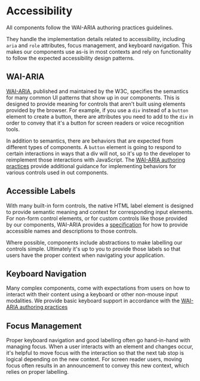 # Accessibility

All components follow the WAI-ARIA authoring practices guidelines.

They handle the implementation details related to accessibility, including `aria` and `role` attributes, focus management, and keyboard navigation. This makes our components use as-is in most contexts and rely on functionality to follow the expected accessibility design patterns.

## WAI-ARIA

[WAI-ARIA](https://www.w3.org/TR/wai-aria-1.2/), published and maintained by the W3C, specifies the semantics for many common UI patterns that show up in our components. This is designed to provide meaning for controls that aren't built using elements provided by the browser. For example, if you use a `div` instead of a `button` element to create a button, there are attributes you need to add to the `div` in order to convey that it's a button for screen readers or voice recognition tools.

In addition to semantics, there are behaviors that are expected from different types of components. A `button` element is going to respond to certain interactions in ways that a div will not, so it's up to the developer to reimplement those interactions with JavaScript. The [WAI-ARIA authoring practices](https://www.w3.org/WAI/ARIA/apg/) provide additional guidance for implementing behaviors for various controls used in out components.

## Accessible Labels

With many built-in form controls, the native HTML label element is designed to provide semantic meaning and context for corresponding input elements. For non-form control elements, or for custom controls like those provided by our components, WAI-ARIA provides a [specification](https://www.w3.org/TR/wai-aria-1.2/#namecalculation) for how to provide accessible names and descriptions to those controls.

Where possible, components include abstractions to make labelling our controls simple. Ultimately it's up to you to provide those labels so that users have the proper context when navigating your application.

## Keyboard Navigation

Many complex components, come with expectations from users on how to interact with their content using a keyboard or other non-mouse input modalities. We provide basic keyboard support in accordance with the [WAI-ARIA authoring practices](https://www.w3.org/WAI/ARIA/apg/)

## Focus Management

Proper keyboard navigation and good labelling often go hand-in-hand with managing focus. When a user interacts with an element and changes occur, it's helpful to move focus with the interaction so that the next tab stop is logical depending on the new context. For screen reader users, moving focus often results in an announcement to convey this new context, which relies on proper labelling.
